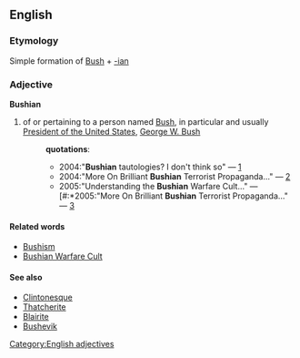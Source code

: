 == English ==
=== Etymology ===
Simple formation of [[Bush]] + [[-ian]]
=== Adjective ===
[[Category:English adjectives]]
'''Bushian'''
# of or pertaining to a person named [[Bush]], in particular and usually [[w:President of the United States|President of the United States]], [[w:George W. Bush|George W. Bush]]
#:'''quotations''':
#:*2004:"'''Bushian''' tautologies? I don't think so" &mdash; [http://itre.cis.upenn.edu/~myl/languagelog/archives/001588.html]
#:*2004:"More On Brilliant '''Bushian''' Terrorist Propaganda…" &mdash; [http://thegameandhowweplayedit.com/index.php?p=235]
#:*2005:"Understanding the '''Bushian''' Warfare Cult…" &mdash; [#:*2005:"More On Brilliant '''Bushian''' Terrorist Propaganda…" &mdash; [http://thegameandhowweplayedit.com/index.php?p=235]
==== Related words ====
* [[Bushism]]
* [[Bushian Warfare Cult]]
==== See also ====
* [[Clintonesque]]
* [[Thatcherite]]
* [[Blairite]]
* [[Bushevik]]